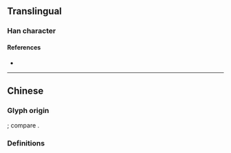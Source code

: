 {{also|堅}}
{{character info/new}}
==Translingual==

===Han character===
{{Han char|rn=32|rad=土|as=04|sn=7|four=|canj=LEG|ids=⿱𰀡土}}

====References====
* {{Han ref|kx=0226.101|dkj=04963|dj=0461.180|hdz=10422.140|uh=575A|ud=22362}}

----

==Chinese==

===Glyph origin=== 
{{Han simp|堅|f=臣|t=〢}}; compare {{zh-l|*览}}.

===Definitions===
{{zh-see|堅}}